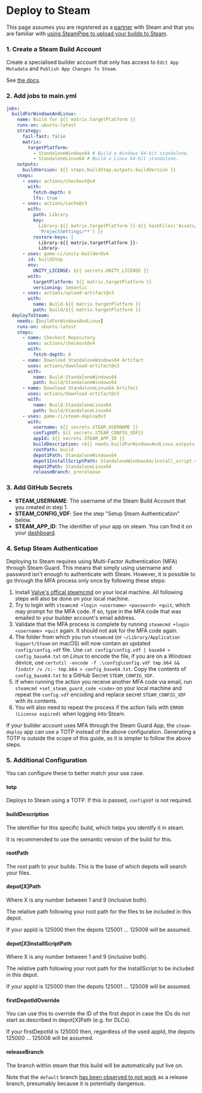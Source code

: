 # Deploy to Steam

This page assumes you are registered as a [partner](https://partner.steamgames.com/) with Steam and
that you are familiar with
[using SteamPipe to upload your builds to Steam](https://partner.steamgames.com/doc/sdk/uploading).

### 1. Create a Steam Build Account

Create a specialised builder account that only has access to `Edit App Metadata` and
`Publish App Changes To Steam`.

See [the docs](https://partner.steamgames.com/doc/sdk/uploading#Build_Account).

### 2. Add jobs to main.yml

```yaml title=".github/workflows/main.yml"
jobs:
  buildForWindowsAndLinux:
    name: Build for ${{ matrix.targetPlatform }}
    runs-on: ubuntu-latest
    strategy:
      fail-fast: false
      matrix:
        targetPlatform:
          - StandaloneWindows64 # Build a Windows 64-bit standalone.
          - StandaloneLinux64 # Build a Linux 64-bit standalone.
    outputs:
      buildVersion: ${{ steps.buildStep.outputs.buildVersion }}
    steps:
      - uses: actions/checkout@v4
        with:
          fetch-depth: 0
          lfs: true
      - uses: actions/cache@v3
        with:
          path: Library
          key:
            Library-${{ matrix.targetPlatform }}-${{ hashFiles('Assets/**', 'Packages/**',
            'ProjectSettings/**') }}
          restore-keys: |
            Library-${{ matrix.targetPlatform }}-
            Library-
      - uses: game-ci/unity-builder@v4
        id: buildStep
        env:
          UNITY_LICENSE: ${{ secrets.UNITY_LICENSE }}
        with:
          targetPlatform: ${{ matrix.targetPlatform }}
          versioning: Semantic
      - uses: actions/upload-artifact@v3
        with:
          name: Build-${{ matrix.targetPlatform }}
          path: build/${{ matrix.targetPlatform }}
  deployToSteam:
    needs: [buildForWindowsAndLinux]
    runs-on: ubuntu-latest
    steps:
      - name: Checkout Repository
        uses: actions/checkout@v4
        with:
          fetch-depth: 0
      - name: Download StandaloneWindows64 Artifact
        uses: actions/download-artifact@v3
        with:
          name: Build-StandaloneWindows64
          path: build/StandaloneWindows64
      - name: Download StandaloneLinux64 Artifact
        uses: actions/download-artifact@v3
        with:
          name: Build-StandaloneLinux64
          path: build/StandaloneLinux64
      - uses: game-ci/steam-deploy@v3
        with:
          username: ${{ secrets.STEAM_USERNAME }}
          configVdf: ${{ secrets.STEAM_CONFIG_VDF}}
          appId: ${{ secrets.STEAM_APP_ID }}
          buildDescription: v${{ needs.buildForWindowsAndLinux.outputs.buildVersion }}
          rootPath: build
          depot1Path: StandaloneWindows64
          depot1InstallScriptPath: StandaloneWindows64/install_script.vdf
          depot2Path: StandaloneLinux64
          releaseBranch: prerelease
```

### 3. Add GitHub Secrets

- **STEAM_USERNAME**: The username of the Steam Build Account that you created in step 1.
- **STEAM_CONFIG_VDF**: See the step "Setup Steam Authentication" below.
- **STEAM_APP_ID**: The identifier of your app on steam. You can find it on your
  [dashboard](https://partner.steamgames.com/dashboard).

### 4. Setup Steam Authentication

Deploying to Steam requires using Multi-Factor Authentication (MFA) through Steam Guard. This means
that simply using username and password isn't enough to authenticate with Steam. However, it is
possible to go through the MFA process only once by following these steps:

1. Install [Valve's offical steamcmd](https://partner.steamgames.com/doc/sdk/uploading#1) on your
   local machine. All following steps will also be done on your local machine.
1. Try to login with `steamcmd +login <username> <password> +quit`, which may prompt for the MFA
   code. If so, type in the MFA code that was emailed to your builder account's email address.
1. Validate that the MFA process is complete by running `steamcmd +login <username> +quit` again. It
   should not ask for the MFA code again.
1. The folder from which you run `steamcmd` (or `~/Library/Application Support/Steam` on macOS)
   will now contain an updated `config/config.vdf` file. Use `cat config/config.vdf | base64 > config_base64.txt`
   on _Linux_ to encode the file, if you are on a _Windows_ device, use
   `certutil -encode -f .\config\config.vdf tmp.b64 && findstr /v /c:- tmp.b64 > config_base64.txt`.
   Copy the contents of `config_base64.txt` to a GitHub Secret `STEAM_CONFIG_VDF`.
1. If when running the action you receive another MFA code via email, run
   `steamcmd +set_steam_guard_code <code>` on your local machine and repeat the `config.vdf`
   encoding and replace secret `STEAM_CONFIG_VDF` with its contents.
1. You will also need to repeat the process if the action fails with `ERROR (License expired)`
   when logging into Steam.

If your builder account uses MFA through the Steam Guard App, the `steam-deploy` app can use a TOTP
instead of the above configuration. Generating a TOTP is outside the scope of this guide, as it is
simpler to follow the above steps.

### 5. Additional Configuration

You can configure these to better match your use case.

#### totp

Deploys to Steam using a TOTP. If this is passed, `configVdf` is not required.

#### buildDescription

The identifier for this specific build, which helps you identify it in steam.

It is recommended to use the semantic version of the build for this.

#### rootPath

The root path to your builds. This is the base of which depots will search your files.

#### depot[X]Path

Where X is any number between 1 and 9 (inclusive both).

The relative path following your root path for the files to be included in this depot.

If your appId is 125000 then the depots 125001 ... 125009 will be assumed.

#### depot[X]InstallScriptPath

Where X is any number between 1 and 9 (inclusive both).

The relative path following your root path for the InstallScript to be included in this depot.

If your appId is 125000 then the depots 125001 ... 125009 will be assumed.

#### firstDepotIdOverride

You can use this to override the ID of the first depot in case the IDs do not start as described in
depot[X]Path (e.g. for DLCs).

If your firstDepotId is 125000 then, regardless of the used appId, the depots 125000 ... 125008 will
be assumed.

#### releaseBranch

The branch within steam that this build will be automatically put live on.

Note that the `default` branch
[has been observed to not work](https://github.com/game-ci/steam-deploy/issues/19) as a release
branch, presumably because it is potentially dangerous.
